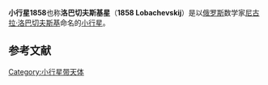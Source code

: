 {{Infobox Planet 
| minorplanet = yes 
| width = 25em 
| bgcolour = #FFFFC0 
| apsis = 
| name = 1858 Lobachevskij
| symbol = 
| image = 
| caption = 
| discovery = yes 
| discovery_ref = 
| discoverer = [[柳德米拉·朱拉夫寥娃|柳德米拉·朱拉夫寥娃]]
| discovery_site = [[克里米亞天文台|克里米亞天文台]]
| discovered = 1972年8月18日
| designations = yes
| mp_name = 1858
| alt_names = 1972 QL
| mp_category = 
| orbit_ref = 
| epoch = 2008年5月14日
| aphelion = 2.9099932
| perihelion = 2.4845988
| semimajor = 
| eccentricity = 0.0788557
| period = 1618.0477768
| avg_speed = 
| inclination = 1.66367
| asc_node = 272.07667
| mean_anomaly = 65.27527
| arg_peri = 14.81808
| satellites = 
| physical_characteristics = yes 
| dimensions = 
| mass = 
| density = 
| surface_grav = 
| escape_velocity = 
| sidereal_day = 
| axial_tilt = 
| pole_ecliptic_lat = 
| pole_ecliptic_lon = 
| albedo = 
| temperatures= 
| temp_name1 = 
| mean_temp_1 = 
| max_temp_1 = 
| temp_name2 = 
| max_temp_2 = 
| spectral_type = 
| abs_magnitude = 11.5
}}
'''小行星1858'''也称'''洛巴切夫斯基星'''（'''1858 Lobachevskij'''）是以[[俄罗斯|俄罗斯]]数学家[[尼古拉·洛巴切夫斯基|尼古拉·洛巴切夫斯基]]命名的[[小行星|小行星]]。

==参考文献==
{{reflist}}
{{Minor Planet Number|[[小行星1857|小行星1857]]|[[小行星1859|小行星1859]]}}

{{Beltasteroid-stub}}

[[Category:小行星带天体|Category:小行星带天体]]